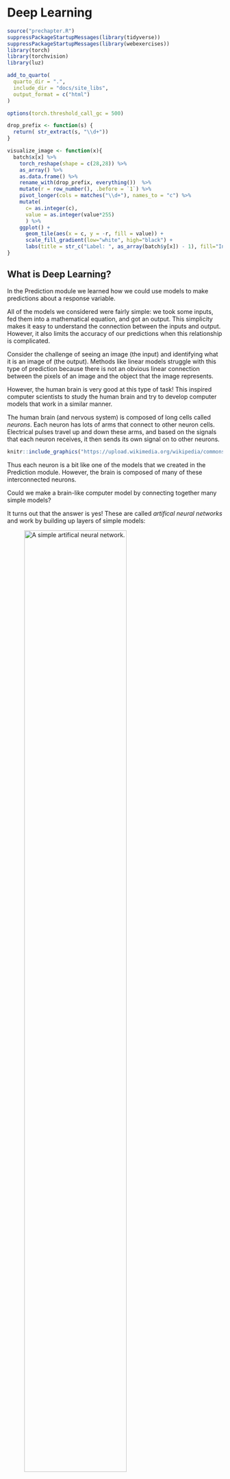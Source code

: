 # Deep Learning {#sec-deep-learning-chapter}

```r
source("prechapter.R")
suppressPackageStartupMessages(library(tidyverse))
suppressPackageStartupMessages(library(webexercises))
library(torch)
library(torchvision)
library(luz)

add_to_quarto(
  quarto_dir = ".",
  include_dir = "docs/site_libs",
  output_format = c("html")
)

options(torch.threshold_call_gc = 500)

drop_prefix <- function(s) {
  return( str_extract(s, "\\d+"))
}

visualize_image <- function(x){
  batch$x[x] %>%
    torch_reshape(shape = c(28,28)) %>%
    as_array() %>%
    as.data.frame() %>%
    rename_with(drop_prefix, everything())  %>%
    mutate(r = row_number(), .before = `1`) %>%
    pivot_longer(cols = matches("\\d+"), names_to = "c") %>%
    mutate(
      c= as.integer(c),
      value = as.integer(value*255)
      ) %>%
    ggplot() +
      geom_tile(aes(x = c, y = -r, fill = value)) +
      scale_fill_gradient(low="white", high="black") +
      labs(title = str_c("Label: ", as_array(batch$y[x]) - 1), fill="Intensity", x = "", y = "")
}
```

## What is Deep Learning?

In the Prediction module we learned how we could use models to make predictions about a response variable.

All of the models we considered were fairly simple: we took some inputs, fed them into a mathematical equation, and got an output. This simplicity makes it easy to understand the connection between the inputs and output. However, it also limits the accuracy of our predictions when this relationship is complicated.

Consider the challenge of seeing an image (the input) and identifying what it is an image of (the output). Methods like linear models struggle with this type of prediction because there is not an obvious linear connection between the pixels of an image and the object that the image represents.

However, the human brain is very good at this type of task! This inspired computer scientists to study the human brain and try to develop computer models that work in a similar manner.

The human brain (and nervous system) is composed of long cells called *neurons*. Each neuron has lots of arms that connect to other neuron cells. Electrical pulses travel up and down these arms, and based on the signals that each neuron receives, it then sends its own signal on to other neurons.

```r
knitr::include_graphics("https://upload.wikimedia.org/wikipedia/commons/thumb/1/10/Blausen_0657_MultipolarNeuron.png/640px-Blausen_0657_MultipolarNeuron.png")
```

Thus each neuron is a bit like one of the models that we created in the Prediction module. However, the brain is composed of many of these interconnected neurons.

Could we make a brain-like computer model by connecting together many simple models?

It turns out that the answer is yes! These are called *artifical neural networks* and work by building up layers of simple models:

![A simple artifical neural network.](https://miro.medium.com/v2/resize:fit:1358/1*Gh5PS4R_A5drl5ebd_gNrg@2x.png){width=75%}

Each of the circles in this picture represents a **node**.

* There are three input nodes (explanatory variables) to this neural network (the yellow circles).

* There are two "hidden layers" (blue and green). Each of the nodes in these layers takes *all* of the nodes in the previous layer as inputs, and then sends its output to *all* of the nodes in the next layer.

* The final layer in this example contains a single node. This node will produce a single prediction (e.g. yes/no, true/false, or a single number).

In subsequent sections we will learn more about all of these pieces, such as:

* What are the input nodes, and how many do we have?
* What are the models at each of nodes in the hidden layers?
* How many output nodes do we need, and what should they output?
* How do we train these networks to make accurate predictions?

## Deep learning in R

We will be using a package called `torch` to create neural networks. `torch` is the R version of a machine learning software library called *PyTorch*, which was originally developed by Facebook for their AI research.

We will also be using two additional packages:

* `torchvision` is an R package that contains helpful code (and datasets) for working with images.

* `luz` is an R package that provides lots of helpful functions to make training `torch` neural networks much easier.




## The MNIST dataset

As an example, we will use the MNIST dataset, which is a famous dataset containing pictures of numbers from 0 to 9, such as this one:

```r
train_ds <- mnist_dataset(
  "images", 
  download = TRUE,
  transform = . %>%
    transform_to_tensor() %>%
    torch_flatten()
  )
train_dl <- dataloader(
  train_ds, 
  batch_size = 32
  )
batch <- train_dl$.iter()$.next()
visualize_image(1)
```

Before we can build our model, we need to understand how data is stored in digital images.

Digital images are composed of small squares called pixels. Each pixel has a single color.

The MNIST images are 28 pixels wide and 28 pixels high. They are *greyscale* images, which means that each pixel has a single color that is somewhere on the spectrum from white to black. There are 256 possible shades on this spectrum, each represented by an integer number from 0 (white) to 255 (black).

For example, this image shows the intensities in each of the pixels of one of the MNIST images:

![A simple artifical neural network.](https://miro.medium.com/v2/resize:fit:629/1*THbDE9VGnlsm2lxnKZug2g.png){width=100%}

Each pixel in our image will be an input to the model. Since there are 28 by 28 pixels in each images, then we will need $28 \times 28 = 512$ input nodes in any artificial neural network that we create.

There are 60,000 training images in the MNIST dataset, and an additional 10,000 test images.

## Data in `torch`

The `torch` package comes with its own concept of a *dataset*, that is different to previous R datasets that we have worked with.

Fortunately the MNIST dataset is already built-in to the `torchvision` package, and so there is a handy function called `mnist_dataset()` that we can use to load it from our computer's hard drive (or download it, if this is the first time running the function):

```r
train_ds <- mnist_dataset(
  "images", 
  download = TRUE,
  transform = . %>%
    transform_to_tensor() %>%
    torch_flatten()
  )
```

If you are looking to modify the `mnist_dataset()` function, then note a few things:

* The first argument, `"images"` is the name of the folder where the data will be stored.
* `download = TRUE` means that the dataset will be downloaded if it can't be found in the *images* folder.
* The `transform` parameter tells `torch` how to load each image. Here we are converting each image to a *tensor* (a 28x28 grid of numbers), and then flattening that grid into one long 1x784 row of numbers. (So that we can treat each image like the row of a dataframe with 784 columns [one column for each pixel]).

The training dataset loaded above contains the 60,000 training images. We can also use the `mnist_dataset()` function to load the 10,000 testing images. Note that everything is the same, except that we have added the `train = FALSE` argument to the function:

```r
test_ds <- mnist_dataset(
  "images",
  download = TRUE,
  train = FALSE,
  transform = . %>%
    transform_to_tensor() %>%
    torch_flatten()
)
```


## `torch` dataloaders

There's an extra step to stetting up our data in `torch` so that it's ready for our model: we need to create *dataloaders*.

Since deep learning datasets are often large, we cannot fit all the data into the computer's memory at once. Instead, `torch` will load the data in *batches*, tune the neural network to that batch, and then repeat on the next batch of data. Loading batches of data is the job of a *dataloader*, which we need to create with the `dataloader()` function:

```r
train_dl <- dataloader(
  train_ds, 
  batch_size = 32,
  shuffle = TRUE
  )
```

Note:
* The first argument is a `torch` dataset - here we are using the training `train_ds` dataset.
* We specify that we want to load the images in batches of 32 images at a time.
* We will also shuffle up the training images when we load them (this will help with training our model in a future step).

## Splitting the dataset for training and validation

```r
train_ds <- dataset_subset(train_ds, indices=1:50000)
valid_ds <- dataset_subset(train_ds, indices=50001:60000)
# test_ds <- dataset_subset(test_ds, indices=1:512)
```

Recall <!--from Chapter @sec-prediction-chapter--> that it's a good idea to split our training set into training and validation data, so that we can tune the model's hyperparameters without overfitting to the test dataset.

Instead of cross-validation, we will simply take a fixed subset of the training images to be the validation set, which we can do with the `dataset_subset()` function from the `torch` package. Here we are selecting the last 10000 images to be our validation set:

```r
train_ds <- dataset_subset(train_ds, indices=1:50000)
valid_ds <- dataset_subset(train_ds, indices=50001:60000)
```

<!-- TODO: justify this choice instead of using cross-validation. Maybe add example cross validation code later? -->

Now we need to recreate the training dataloader `train_dl` on the reduced `train_ds` dataset as well as creating a new dataloader for the data in the validation subset:

```r
train_dl <- dataloader(
  train_ds, 
  batch_size = 32,
  shuffle = TRUE
  )

valid_dl <- dataloader(
  valid_ds,
  batch_size = 32
  )
```

Note that we do not need to shuffle the images for the validation set, because we are not using those to train the model (and the order doesn't matter when we are just using images to see how accurate the model is).


## Inspecting the data

One of the tricky parts of creating a deep learning model is making sure that you get the right number of nodes in each layer. Do do that, we need to understand the dimensions of our input data.

The dataloaders will convert batches of 32 images at a time into something called a *tensor*. This is essentially a table of numbers. We can use the following code to see the dimensions of the first batch of training data:

```r
batch <- train_dl$.iter()$.next()
batch[[1]]$size()
```

The tensor is 32 by 784 - in other words, 32 rows (each representing one of the images in the batch) and 784 columns (each representing a pixel in one of those 28x28 images).

## Visualizing an image

It's sometimes helpful to look at a few of the training images to get an idea of the data that they contain. Here we are using a custom function called `visualize_image()` which takes a number from 1-32 (corresponding to one of the images in the batch from the training set), and shows it:

```r
visualize_image(1)
```

## Creating the network

Finally we are ready to define the shape of our network. We know that we need 784 inputs to the model (one for each pixel), and 10 outputs at the end (one for each of the 10 digits we are trying to predict).

To create the model, we use the `nn_module()` function. Here we are creating a model with a single hidden layer of 256 nodes:

```r
net <- nn_module(
  "onelayer",
  initialize = function() {
    self$net <- nn_sequential(
      nn_linear(784,256),
      nn_relu(),
      nn_linear(256,10)
    )
  },
  forward = function(x) {
    self$net(x)
  }
)
```

* The first argument is just a name for the network (this could be any character string).
* The second parameter, `initialize` is passed a new function in which we define the network's layers. The key steps here are inside the `nn_sequential()` function. With the code:

    ```r
    nn_linear(784,256),
    nn_relu(),
    nn_linear(256,10)
    ```
    
    i. we first define the hidden layer of 256 nodes (each of which gets 784 inputs) with the `nn_linear()` function,
    
    ii. we then use a function `nn_relu()` which is called an activation function (we should put an activation function after every hidden layer),
    
    iii. and finally the last nn_linear() layer creates the 10 output nodes (each of which takes as input the 256 outputs of the previous hidden layer).
    
What's going on with these "linear" nodes and the "activation function"?

Fundamentally, each node in the hidden layer just contains a linear model (i.e. a linear combination of all its inputs)! However, the relationship between image pixel intensities and the digits 0-9 is non-linear. Therefore we convert each node's linear output into a non-linear output. 

We did something very similar with logistic regression (where we used the sigmoid function to convert from a linear output to a response between 0 and 1). Here we are using a function called a "Rectified Linear Activation function" or *relu* for short. You don't need to understand the details of the relu activation for this module, but there are many good tutorial or videos about it on the internet if you want to learn more (such as [this article](https://builtin.com/machine-learning/relu-activation-function)).

## Set-up the model

Next we can use the `setup()` function from the `luz` package to define how we wish to train this model. Note that we pipe in the `net` that we created in the previous section.

```r
model <- net %>%
  setup(
    loss = nn_cross_entropy_loss(), 
    optimizer = optim_adam, 
    metrics = list(
      luz_metric_accuracy()
    )
  )
```

* `loss` defines how we wish to measure the model's error (how wrong it's predictions are). This is the score that we will attempt to reduce as we train the model on batches of 32 images at a time.

* `optimizer` sets the algorithm to train the neural network on each batch. We are using an optimizer called the *Adam optimizer* which generally works well for most neural networks.

* `metrics` defines any additional scores that we wish to calculate during the training process - here we are telling R to report the accuracy as well.

## Training the model

At last we are ready to train the model!

We can use the `fit()` function (also from the `luz` package) to quickly define the training process to run:

```r
fitted <- model %>% 
  fit(
    train_dl, 
    epochs = 10,
    valid_data = valid_dl,
    verbose = TRUE
    )
```

```r
fitted <- model %>% 
  fit(
    train_dl, 
    epochs = 10,
    # valid_data = valid_dl,
    verbose = TRUE
    )
```


* The first two arguments are (1) the `model` that we created from the `setup()` function, and (2) the training dataloader `train_dl` to generate batches of 32 training images.

* Then we specify that we want to run the model for 10 *epochs*. An epoch is one training cycle over all of the training images. Since we are training the model by incrementally improving it on all of the images, we will want to go over the entire dataset multiple times to keep improving the model.

<!-- Might want to earlier mention the idea of gradient descent vs exact solutions for model training. -->

* We also specify a validation dataset here, by passing the `valid_dl` dataloader to the `valid_data` parameter.

* Finally, `verbose = TRUE` means that the function will print out the results of the training as it goes (when you run the function, you should see these either below the code chunk or in the Console).

## Assess the training history

We can use the `plot()` function on the output of the `fit()` function to create a *ggplot2* graph showing how the loss and the accuracy change over the epochs that we trained the model for:

```r
plot(fitted)
```

```r
knitr::include_graphics("./img/deep_learning_acc-loss_plot.png")
```

The left hand column of graphs show how the good the model's predictions were on the training data (at the end of every epoch of improving the model). The right hand graphs show the same metrics, but on the validation data.

Remember that the *accuracy* is the fraction of images that the model predicts correctly (so a high number is better). The *loss* is the opposite - it's a measure of how many predictions the model gets wrong (so we want it to decrease).

These graphs can tell us about two things:

1. Generalization error.
2. Overfitting.

**Generalization error:** Remember that because we train the model on the training data, it is optimized to predict the correct labels for the training data. However, this is likely to be an overestimate of how good the the model is, since of course it's going to be good at predicting the stuff it learned how to predict. The real test is whether it can also make good predictions on data is has never seen before, such as the validation dataset.

We can compare how well the model *generalizes* by comparing the metrics between the training and validation datasets. Usually the model will do slightly worse on the validation set, but as long as they are similar then this is a sign that our model is able to make good predictions on new data (we would say that it generalizes well, or has low generalization error).

In the plots above, we can see that the losses and accuracies are similar, and so we have a low generalization error.

**Overfitting:** Neural networks are so powerful that they can sometimes fit the training data too well. If we keep on training for more epochs, then the model is likely to get increasingly good at predicting the training data. However, it will plateau or even get worse at predicting data that it hasn't seen before (such as the validation data).

When the plots above show that the validation metrics are plateauing or declining, even though performance on the training data is still improving, then we say that the model is starting to **overfit** the training data.

(Typically we want to stop training after just enough epochs to get the best performance on the validation data, without overfitting to the training data.)

## Testing

Our last step is to test our best model on the test set.

First we need to write a new dataloader for the test data (which we will do in the same way as we created the validation dataloader):

```r
test_dl <- dataloader(
  test_ds, 
  batch_size = 32
  )
```

Then we can use the `evaluate()` function to calculate the loss and accuracy on that test data:

```r
evaluate(fitted, test_dl)
```

<!-- TODO: fix why the evaluate code chunk isn't working when building the book (with a pointer error)? -->

<!-- Memory and GPU -->

<!-- ```{r} -->
<!-- gc() -->
<!-- ``` -->
